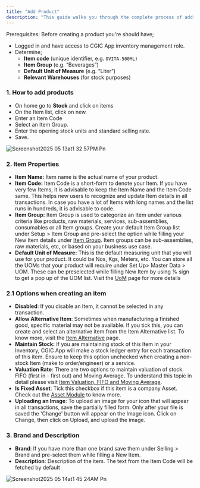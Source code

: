 ```yaml
---
title: "Add Product"
description: "This guide walks you through the complete process of adding and configuring new product items—including assigning unique item codes, selecting the appropriate item group, defining unit of measure to ensure accurate inventory tracking."
---
```


<Info>
  Prerequisites: Before creating a product you're should have;

  - Logged in and have access to CGIC App inventory management role.
  - Determine;
    - **Item code**  (unique identifier, e.g. `OVITA-500ML)`
    - **Item Group** (e.g. “Beverages”)
    - **Default Unit of Measure** (e.g. “Liter”)
    - **Relevant Warehouses** (for stock purposes)
</Info>

### 1. How to add products

- On home go to **Stock** and click on items
- On the Item list, click on new.
- Enter an Item Code
- Select an Item Group.
- Enter the opening stock units and standard selling rate.
- Save.

![Screenshot2025 05 13at1 32 57PM Pn](/Screenshot2025-05-13at1.32.57PM.png)

### 2. Item Properties

- **Item Name:** Item name is the actual name of your product.
- **Item Code:** Item Code is a short-form to denote your Item. If you have very few Items, it is advisable to keep the Item Name and the Item Code same. This helps new users to recognize and update Item details in all transactions. In case you have a lot of Items with long names and the list runs in hundreds, it is advisable to code.
- **Item Group:** Item Group is used to categorize an Item under various criteria like products, raw materials, services, sub-assemblies, consumables or all Item groups. Create your default Item Group list under Setup \> Item Group and pre-select the option while filling your New Item details under [Item Group](https://cgic.mintlify.app/core-features/products/item-group). Item groups can be sub-assemblies, raw materials, etc, or based on your business use case.
- **Default Unit of Measure:** This is the default measuring unit that you will use for your product. It could be Nos, Kgs, Meters, etc. You can store all the UOMs that your product will require under Set Up\> Master Data \> UOM. These can be preselected while filling New Item by using % sign to get a pop up of the UOM list. Visit the [UoM](https://cgic.mintlify.app/core-features/products/unit-of-measure-UoM) page for more details

### **2.1 Options when creating an item**

- **Disabled**: If you disable an Item, it cannot be selected in any transaction.
- **Allow Alternative Item**: Sometimes when manufacturing a finished good, specific material may not be available. If you tick this, you can create and select an alternative item from the Item Alternative list. To know more, visit the [<u>Item Alternative</u>](#) page.
- **Maintain Stock:** If you are maintaining stock of this Item in your Inventory, CGIC App will make a stock ledger entry for each transaction of this item. Ensure to keep this option unchecked when creating a non-stock Item (make to order/engineer) or a service.
- **Valuation Rate**: There are two options to maintain valuation of stock. FIFO (first in - first out) and Moving Average. To understand this topic in detail please visit [<u>Item Valuation, FIFO and Moving Average</u>](#).
- **Is Fixed Asset**: Tick this checkbox if this item is a company Asset. Check out the [<u>Asset Module</u>](https://cgic.mintlify.app/manufacturing/asset-management/introduction-to-asset-management) to know more.
- **Uploading an Image**: To upload an image for your icon that will appear in all transactions, save the partially filled form. Only after your file is saved the 'Change' button will appear on the Image icon. Click on Change, then click on Upload, and upload the image.

### **3. Brand and Description**

- **Brand**: If you have more than one brand save them under Selling \> Brand and pre-select them while filling a New Item.
- **Description**: Description of the item. The text from the Item Code will be fetched by default

![Screenshot2025 05 14at1 45 24AM Pn](/images/Screenshot2025-05-14at1.45.24AM.png)